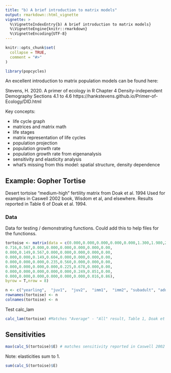 ```yaml
---
title: "b) A brief introduction to matrix models"
output: rmarkdown::html_vignette
vignette: >
  %\VignetteIndexEntry{b) A brief introduction to matrix models}
  %\VignetteEngine{knitr::rmarkdown}
  %\VignetteEncoding{UTF-8}
---
```


```r
knitr::opts_chunk$set(
  collapse = TRUE,
  comment = "#>"
)
```

```r
library(popcycles)
```


An excellent introduction to matrix population models can be found here:

Stevens, H.  2020.  A primer of ecology in R
Chapter 4 Density-independent Demography
Sections 4.1 to 4.6
https://hankstevens.github.io/Primer-of-Ecology/DID.html

Key concepts:

* life cycle graph
* matrices and matrix math
* life stages
* matrix representation of life cycles
* population projection
* population growth rate
* population growth rate from eigenanalysis
* sensitivity and elasticity analysis
* what's missing from this model: spatial structure, density dependence


## Example: Gopher Tortise

Desert tortoise "medium-high" fertility matrix from Doak et al. 1994  Used for examples in Caswell 2002 book, Wisdom et al, and elsewhere.  Results reported in Table 6 of Doak et al. 1994.

###  Data

Data for testing / demonstrating functions.  Could add this to help files for the functionss.

```r
         
tortoise <- matrix(data = c(0.000,0.000,0.000,0.000,0.000,1.300,1.980,2.57,
0.716,0.567,0.000,0.000,0.000,0.000,0.000,0.00,
0.000,0.149,0.567,0.000,0.000,0.000,0.000,0.00,
0.000,0.000,0.149,0.604,0.000,0.000,0.000,0.00,
0.000,0.000,0.000,0.235,0.560,0.000,0.000,0.00,
0.000,0.000,0.000,0.000,0.225,0.678,0.000,0.00,
0.000,0.000,0.000,0.000,0.000,0.249,0.851,0.00,
0.000,0.000,0.000,0.000,0.000,0.000,0.016,0.86),
byrow = T,nrow = 8)

n <- c("yearling",  "juv1",  "juv2",  "imm1",  "imm2", "subadult", "adult1", "adult2")
rownames(tortoise) <- n
colnames(tortoise) <- n
```


Test calc_lam
```r

calc_lam(tortoise) #Matches "Average" - "All" result, Table 1, Doak et al 1994.
```


## Sensitivities

```r

max(calc_S(tortoise)$E) # matches sensitivity reported in Caswell 2002 pg 256


```


Note: elasticities sum to 1.
```r
sum(calc_S(tortoise)$E)
```

